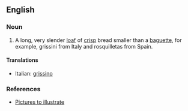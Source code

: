 ==English==

===Noun===
{{en-noun}}

# A long, very slender [[loaf]] of [[crisp]] bread smaller than a [[baguette]], for example, grissini from Italy and rosquilletas from Spain.

====Translations====
{{top}}
*Italian: [[grissino]] {{m}}
{{mid}}

{{bottom}}

===References===
* [http://www.fotosearch.com/photos-images/breadstick_4.html Pictures to illustrate]
{{rfc}}